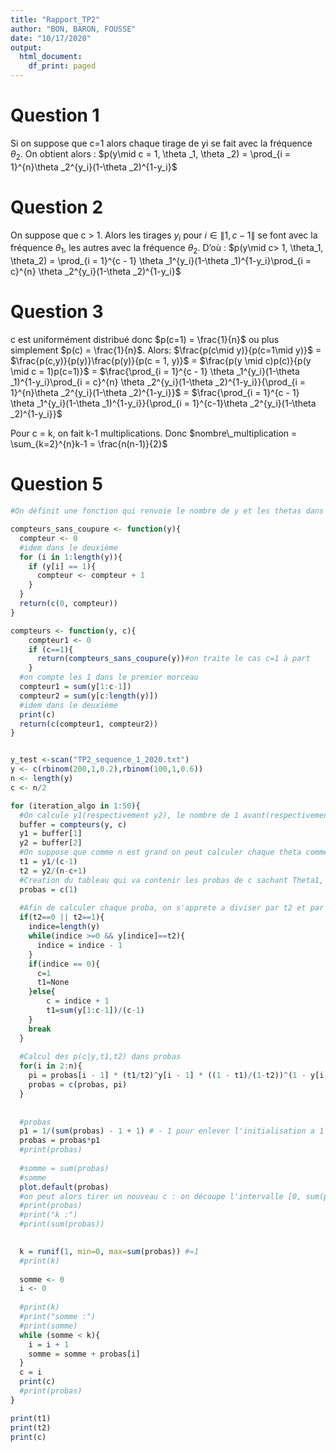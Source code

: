 ```yaml
---
title: "Rapport_TP2"
author: "BON, BARON, FOUSSE"
date: "10/17/2020"
output:
  html_document:
    df_print: paged
---
```


# Question 1
Si on suppose que c=1 alors chaque tirage de yi se fait avec la fréquence $\theta_2$. On obtient alors :
$p(y\mid c = 1, \theta _1, \theta _2) = \prod_{i = 1}^{n}\theta _2^{y_i}(1-\theta _2)^{1-y_i}$


# Question 2
On suppose que c > 1. Alors les tirages $y_i$ pour $i\in \left \| 1, c-1 \right \|$ se font avec la fréquence $\theta_1$, les autres avec la fréquence $\theta_2$. D'où : 
$p(y\mid c> 1, \theta_1, \theta_2) = \prod_{i = 1}^{c - 1} \theta _1^{y_i}(1-\theta _1)^{1-y_i}\prod_{i = c}^{n} \theta _2^{y_i}(1-\theta _2)^{1-y_i}$

# Question 3
c est uniformément distribué donc $p(c=1) = \frac{1}{n}$ ou plus simplement $p(c) = \frac{1}{n}$.
Alors:
$\frac{p(c\mid y)}{p(c=1\mid y)}$ 
= 
$\frac{p(c,y)}{p(y)}\frac{p(y)}{p(c = 1, y)}$
 = 
 $\frac{p(y \mid c)p(c)}{p(y \mid c = 1)p(c=1)}$
 = 
 $\frac{\prod_{i = 1}^{c - 1} \theta _1^{y_i}(1-\theta _1)^{1-y_i}\prod_{i = c}^{n} \theta _2^{y_i}(1-\theta _2)^{1-y_i}}{\prod_{i = 1}^{n}\theta _2^{y_i}(1-\theta _2)^{1-y_i}}$
 =
 $\frac{\prod_{i = 1}^{c - 1} \theta _1^{y_i}(1-\theta _1)^{1-y_i}}{\prod_{i = 1}^{c-1}\theta _2^{y_i}(1-\theta _2)^{1-y_i}}$
 
Pour c = k, on fait k-1 multiplications. Donc $nombre\_multiplication = \sum_{k=2}^{n}k-1 = \frac{n(n-1)}{2}$

# Question 5

```R
#On définit une fonction qui renvoie le nombre de y et les thetas dans un échantillon y coupé en c:

compteurs_sans_coupure <- function(y){
  compteur <- 0
  #idem dans le deuxième
  for (i in 1:length(y)){
    if (y[i] == 1){
      compteur <- compteur + 1
    }
  }
  return(c(0, compteur))
}

compteurs <- function(y, c){
    compteur1 <- 0
    if (c==1){
      return(compteurs_sans_coupure(y))#on traite le cas c=1 à part
    }
  #on compte les 1 dans le premier morceau
  compteur1 = sum(y[1:c-1])
  compteur2 = sum(y[c:length(y)])
  #idem dans le deuxième
  print(c)
  return(c(compteur1, compteur2))
}


y_test <-scan("TP2_sequence_1_2020.txt")
y <- c(rbinom(200,1,0.2),rbinom(100,1,0.6))
n <- length(y)
c <- n/2

for (iteration_algo in 1:50){
  #On calcule y1(respectivement y2), le nombre de 1 avant(respectivement apres) c.
  buffer = compteurs(y, c)
  y1 = buffer[1]
  y2 = buffer[2]
  #On suppose que comme n est grand on peut calculer chaque theta comme etant le nombre de reussites(symbolisees par 1) sur le nombre d'essais.
  t1 = y1/(c-1)
  t2 = y2/(n-c+1)
  #Creation du tableau qui va contenir les probas de c sachant Theta1, Theta2 et y. On initialise p(c=1|y,t1,t2) à 1 car on le calculera une fois que l'on aura toutes les autres probas avec la formule de recurrence.
  probas = c(1)
  
  #Afin de calculer chaque proba, on s'apprete a diviser par t2 et par 1-t2, il faut donc s'assurer que t2 ne soit égal ni a 0, ni a 1. Nous nous proposons de traiter ces cas en amont.
  if(t2==0 || t2==1){
    indice=length(y)
    while(indice >=0 && y[indice]==t2){
      indice = indice - 1
    }
    if(indice == 0){
      c=1
      t1=None
    }else{
        c = indice + 1
        t1=sum(y[1:c-1])/(c-1)
    }
    break
  }
  
  #Calcul des p(c|y,t1,t2) dans probas
  for(i in 2:n){
    pi = probas[i - 1] * (t1/t2)^y[i - 1] * ((1 - t1)/(1-t2))^(1 - y[i-1])
    probas = c(probas, pi)
  }
  
  
  #probas
  p1 = 1/(sum(probas) - 1 + 1) # - 1 pour enlever l'initialisation a 1 de p1 de la somme
  probas = probas*p1
  #print(probas)
  
  #somme = sum(probas)
  #somme
  plot.default(probas)
  #on peut alors tirer un nouveau c : on découpe l'intervalle [0, sum(probas)] en n morceaux de largeur p(c = i|y) et on regarde où on tombe
  #print(probas)
  #print("k :")
  #print(sum(probas))
  

  k = runif(1, min=0, max=sum(probas)) #=1
  #print(k)
  
  somme <- 0
  i <- 0
  
  #print(k)
  #print("somme :")
  #print(somme)
  while (somme < k){
    i = i + 1
    somme = somme + probas[i]
  }
  c = i
  print(c)
  #print(probas)
}

print(t1)
print(t2)
print(c)
```

